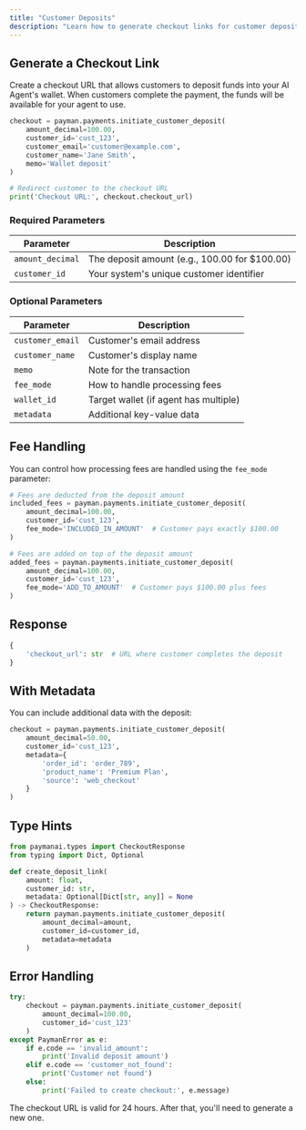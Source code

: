```yaml
---
title: "Customer Deposits"
description: "Learn how to generate checkout links for customer deposits"
---
```


## Generate a Checkout Link

Create a checkout URL that allows customers to deposit funds into your AI Agent's wallet. When customers complete the payment, the funds will be available for your agent to use.

```python
checkout = payman.payments.initiate_customer_deposit(
    amount_decimal=100.00,
    customer_id='cust_123',
    customer_email='customer@example.com',
    customer_name='Jane Smith',
    memo='Wallet deposit'
)

# Redirect customer to the checkout URL
print('Checkout URL:', checkout.checkout_url)
```

### Required Parameters

| Parameter | Description |
| --------- | ----------- |
| `amount_decimal` | The deposit amount (e.g., 100.00 for $100.00) |
| `customer_id` | Your system's unique customer identifier |

### Optional Parameters

| Parameter | Description |
| --------- | ----------- |
| `customer_email` | Customer's email address |
| `customer_name` | Customer's display name |
| `memo` | Note for the transaction |
| `fee_mode` | How to handle processing fees |
| `wallet_id` | Target wallet (if agent has multiple) |
| `metadata` | Additional key-value data |

## Fee Handling

You can control how processing fees are handled using the `fee_mode` parameter:

```python
# Fees are deducted from the deposit amount
included_fees = payman.payments.initiate_customer_deposit(
    amount_decimal=100.00,
    customer_id='cust_123',
    fee_mode='INCLUDED_IN_AMOUNT'  # Customer pays exactly $100.00
)

# Fees are added on top of the deposit amount
added_fees = payman.payments.initiate_customer_deposit(
    amount_decimal=100.00,
    customer_id='cust_123',
    fee_mode='ADD_TO_AMOUNT'  # Customer pays $100.00 plus fees
)
```

## Response

```python
{
    'checkout_url': str  # URL where customer completes the deposit
}
```

## With Metadata

You can include additional data with the deposit:

```python
checkout = payman.payments.initiate_customer_deposit(
    amount_decimal=50.00,
    customer_id='cust_123',
    metadata={
        'order_id': 'order_789',
        'product_name': 'Premium Plan',
        'source': 'web_checkout'
    }
)
```

## Type Hints

```python
from paymanai.types import CheckoutResponse
from typing import Dict, Optional

def create_deposit_link(
    amount: float,
    customer_id: str,
    metadata: Optional[Dict[str, any]] = None
) -> CheckoutResponse:
    return payman.payments.initiate_customer_deposit(
        amount_decimal=amount,
        customer_id=customer_id,
        metadata=metadata
    )
```

## Error Handling

```python
try:
    checkout = payman.payments.initiate_customer_deposit(
        amount_decimal=100.00,
        customer_id='cust_123'
    )
except PaymanError as e:
    if e.code == 'invalid_amount':
        print('Invalid deposit amount')
    elif e.code == 'customer_not_found':
        print('Customer not found')
    else:
        print('Failed to create checkout:', e.message)
```

<Note>
  The checkout URL is valid for 24 hours. After that, you'll need to generate a new one.
</Note>
